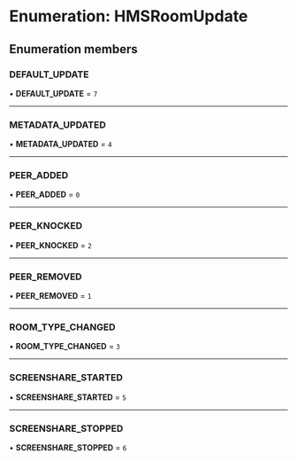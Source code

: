 # Enumeration: HMSRoomUpdate

## Enumeration members

### DEFAULT_UPDATE

• **DEFAULT_UPDATE** = `7`

---

### METADATA_UPDATED

• **METADATA_UPDATED** = `4`

---

### PEER_ADDED

• **PEER_ADDED** = `0`

---

### PEER_KNOCKED

• **PEER_KNOCKED** = `2`

---

### PEER_REMOVED

• **PEER_REMOVED** = `1`

---

### ROOM_TYPE_CHANGED

• **ROOM_TYPE_CHANGED** = `3`

---

### SCREENSHARE_STARTED

• **SCREENSHARE_STARTED** = `5`

---

### SCREENSHARE_STOPPED

• **SCREENSHARE_STOPPED** = `6`
